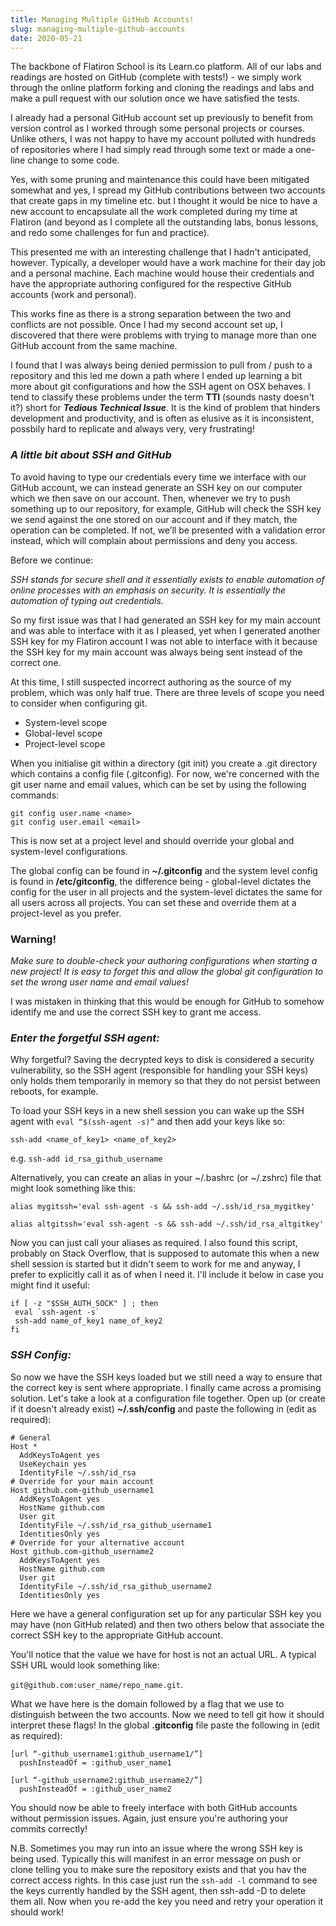 ```yaml
---
title: Managing Multiple GitHub Accounts!
slug: managing-multiple-github-accounts
date: 2020-05-21
---
```


The backbone of Flatiron School is its Learn.co platform. All of our labs and readings are hosted on GitHub (complete with tests!) - we simply work through the online platform forking and cloning the readings and labs and make a pull request with our solution once we have satisfied the tests.

I already had a personal GitHub account set up previously to benefit from version control as I worked through some personal projects or courses. Unlike others, I was not happy to have my account polluted with hundreds of repositories where I had simply read through some text or made a one-line change to some code.

Yes, with some pruning and maintenance this could have been mitigated somewhat and yes, I spread my GitHub contributions between two accounts that create gaps in my timeline etc. but I thought it would be nice to have a new account to encapsulate all the work completed during my time at Flatiron (and beyond as I complete all the outstanding labs, bonus lessons, and redo some challenges for fun and practice).

This presented me with an interesting challenge that I hadn't anticipated, however. Typically, a developer would have a work machine for their day job and a personal machine. Each machine would house their credentials and have the appropriate authoring configured for the respective GitHub accounts (work and personal).

This works fine as there is a strong separation between the two and conflicts are not possible. Once I had my second account set up, I discovered that there were problems with trying to manage more than one GitHub account from the same machine.

I found that I was always being denied permission to pull from / push to a repository and this led me down a path where I ended up learning a bit more about git configurations and how the SSH agent on OSX behaves. I tend to classify these problems under the term **TTI** (sounds nasty doesn't it?) short for **_Tedious Technical Issue_**. It is the kind of problem that hinders development and productivity, and is often as elusive as it is inconsistent, possbily hard to replicate and always very, very frustrating!

### _A little bit about SSH and GitHub_

To avoid having to type our credentials every time we interface with our GitHub account, we can instead generate an SSH key on our computer which we then save on our account. Then, whenever we try to push something up to our repository, for example, GitHub will check the SSH key we send against the one stored on our account and if they match, the operation can be completed. If not, we’ll be presented with a validation error instead, which will complain about permissions and deny you access.

Before we continue:

_SSH stands for secure shell and it essentially exists to enable automation of online processes with an emphasis on security. It is essentially the automation of typing out credentials._

So my first issue was that I had generated an SSH key for my main account and was able to interface with it as I pleased, yet when I generated another SSH key for my Flatiron account I was not able to interface with it because the SSH key for my main account was always being sent instead of the correct one.

At this time, I still suspected incorrect authoring as the source of my problem, which was only half true. There are three levels of scope you need to consider when configuring git.

* System-level scope
* Global-level scope
* Project-level scope

When you initialise git within a directory (git init) you create a .git directory which contains a config file (.gitconfig). For now, we're concerned with the git user name and email values, which can be set by using the following commands:

```
git config user.name <name>
git config user.email <email>
```

This is now set at a project level and should override your global and system-level configurations.

The global config can be found in **~/.gitconfig** and the system level config is found in **/etc/gitconfig**, the difference being - global-level dictates the config for the user in all projects and the system-level dictates the same for all users across all projects. You can set these and override them at a project-level as you prefer.

### **Warning!**

_Make sure to double-check your authoring configurations when starting a new project! It is easy to forget this and allow the global git configuration to set the wrong user name and email values!_

I was mistaken in thinking that this would be enough for GitHub to somehow identify me and use the correct SSH key to grant me access.

### _Enter the forgetful SSH agent:_

Why forgetful? Saving the decrypted keys to disk is considered a security vulnerability, so the SSH agent (responsible for handling your SSH keys) only holds them temporarily in memory so that they do not persist between reboots, for example.

To load your SSH keys in a new shell session you can wake up the SSH agent with `eval “$(ssh-agent -s)”` and then add your keys like so:

`ssh-add <name_of_key1> <name_of_key2>`

e.g. `ssh-add id_rsa_github_username`

Alternatively, you can create an alias in your ~/.bashrc (or ~/.zshrc) file that might look something like this:

`alias mygitssh='eval ssh-agent -s && ssh-add ~/.ssh/id_rsa_mygitkey'`

`alias altgitssh='eval ssh-agent -s && ssh-add ~/.ssh/id_rsa_altgitkey'`

Now you can just call your aliases as required. I also found this script, probably on Stack Overflow, that is supposed to automate this when a new shell session is started but it didn't seem to work for me and anyway, I prefer to explicitly call it as of when I need it. I'll include it below in case you might find it useful:

```
if [ -z "$SSH_AUTH_SOCK" ] ; then
 eval `ssh-agent -s`
 ssh-add name_of_key1 name_of_key2
fi
```

### _SSH Config:_

So now we have the SSH keys loaded but we still need a way to ensure that the correct key is sent where appropriate. I finally came across a promising solution. Let's take a look at a configuration file together. Open up (or create if it doesn't already exist) **~/.ssh/config** and paste the following in (edit as required):

```
# General
Host *
  AddKeysToAgent yes
  UseKeychain yes
  IdentityFile ~/.ssh/id_rsa
# Override for your main account
Host github.com-github_username1
  AddKeysToAgent yes
  HostName github.com
  User git
  IdentityFile ~/.ssh/id_rsa_github_username1
  IdentitiesOnly yes
# Override for your alternative account
Host github.com-github_username2
  AddKeysToAgent yes
  HostName github.com
  User git
  IdentityFile ~/.ssh/id_rsa_github_username2
  IdentitiesOnly yes
```

Here we have a general configuration set up for any particular SSH key you may have (non GitHub related) and then two others below that associate the correct SSH key to the appropriate GitHub account.

You'll notice that the value we have for host is not an actual URL. A typical SSH URL would look something like:

`git@github.com:user_name/repo_name.git`.

What we have here is the domain followed by a flag that we use to distinguish between the two accounts. Now we need to tell git how it should interpret these flags! In the global **.gitconfig** file paste the following in (edit as required):

```
[url “-github_username1:github_username1/”]
  pushInsteadOf = :github_user_name1

[url “-github_username2:github_username2/”]
  pushInsteadOf = :github_user_name2
```

You should now be able to freely interface with both GitHub accounts without permission issues. Again, just ensure you're authoring your commits correctly!

N.B. Sometimes you may run into an issue where the wrong SSH key is being used. Typically this will manifest in an error message on push or clone telling you to make sure the repository exists and that you hav the correct access rights. In this case just run the `ssh-add -l` command to see the keys currently handled by the SSH agent, then ssh-add -D to delete them all. Now when you re-add the key you need and retry your operation it should work!
